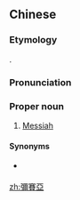 {{also|弥赛亚}}
==Chinese==
{{zh-forms|s=弥赛亚|gloss=-}}

===Etymology===
{{bor|zh|en|Messiah}}.

===Pronunciation===
{{zh-pron
|m=Mísài亞
|c=nei4 coi3 aa3,mei4 coi3 aa3
|h=pfs=Mì-soi-â/Nì-soi-â
|mn=Mî-sài-a
|cat=pn
}}

===Proper noun===
{{zh-proper noun}}

# [[Messiah]] {{gloss|Jesus}}

====Synonyms====
* {{qualifier|Catholic}} {{zh-l|默西亞}}

{{zh-cat|Religion}}

[[zh:彌賽亞]]